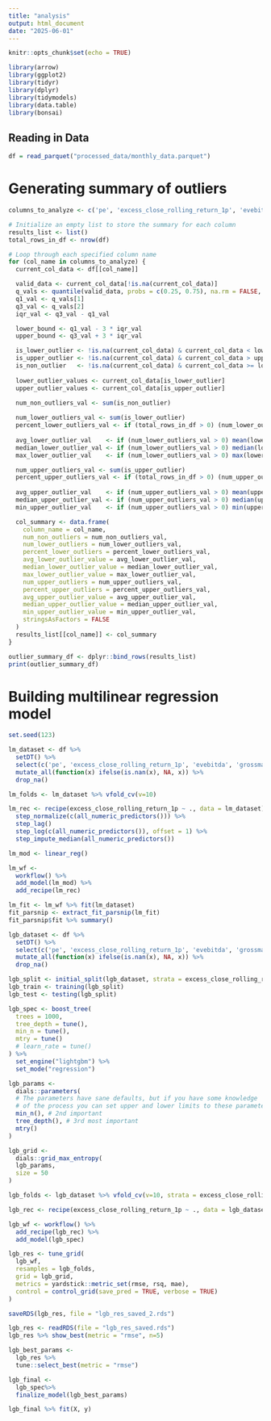```yaml
---
title: "analysis"
output: html_document
date: "2025-06-01"
---
```


```r
knitr::opts_chunk$set(echo = TRUE)
```

```r
library(arrow)
library(ggplot2)
library(tidyr)
library(dplyr)
library(tidymodels)
library(data.table)
library(bonsai)
```


## Reading in Data

```r
df = read_parquet("processed_data/monthly_data.parquet")
```

# Generating summary of outliers
```r
columns_to_analyze <- c('pe', 'excess_close_rolling_return_1p', 'evebitda', 'grossmargin', 'ebitdamargin', 'netmargin', 'currentratio')

# Initialize an empty list to store the summary for each column
results_list <- list()
total_rows_in_df <- nrow(df)

# Loop through each specified column name
for (col_name in columns_to_analyze) {
  current_col_data <- df[[col_name]]

  valid_data <- current_col_data[!is.na(current_col_data)]
  q_vals <- quantile(valid_data, probs = c(0.25, 0.75), na.rm = FALSE, type = 7)
  q1_val <- q_vals[1]
  q3_val <- q_vals[2]
  iqr_val <- q3_val - q1_val

  lower_bound <- q1_val - 3 * iqr_val
  upper_bound <- q3_val + 3 * iqr_val

  is_lower_outlier <- !is.na(current_col_data) & current_col_data < lower_bound
  is_upper_outlier <- !is.na(current_col_data) & current_col_data > upper_bound
  is_non_outlier   <- !is.na(current_col_data) & current_col_data >= lower_bound & current_col_data <= upper_bound
  
  lower_outlier_values <- current_col_data[is_lower_outlier]
  upper_outlier_values <- current_col_data[is_upper_outlier]

  num_non_outliers_val <- sum(is_non_outlier)
  
  num_lower_outliers_val <- sum(is_lower_outlier)
  percent_lower_outliers_val <- if (total_rows_in_df > 0) (num_lower_outliers_val / total_rows_in_df) else 0
  
  avg_lower_outlier_val    <- if (num_lower_outliers_val > 0) mean(lower_outlier_values) else NA_real_
  median_lower_outlier_val <- if (num_lower_outliers_val > 0) median(lower_outlier_values) else NA_real_
  max_lower_outlier_val    <- if (num_lower_outliers_val > 0) max(lower_outlier_values) else NA_real_ 

  num_upper_outliers_val <- sum(is_upper_outlier)
  percent_upper_outliers_val <- if (total_rows_in_df > 0) (num_upper_outliers_val / total_rows_in_df) else 0
  
  avg_upper_outlier_val    <- if (num_upper_outliers_val > 0) mean(upper_outlier_values) else NA_real_
  median_upper_outlier_val <- if (num_upper_outliers_val > 0) median(upper_outlier_values) else NA_real_
  min_upper_outlier_val    <- if (num_upper_outliers_val > 0) min(upper_outlier_values) else NA_real_

  col_summary <- data.frame(
    column_name = col_name,
    num_non_outliers = num_non_outliers_val,
    num_lower_outliers = num_lower_outliers_val,
    percent_lower_outliers = percent_lower_outliers_val,
    avg_lower_outlier_value = avg_lower_outlier_val,
    median_lower_outlier_value = median_lower_outlier_val,
    max_lower_outlier_value = max_lower_outlier_val,
    num_upper_outliers = num_upper_outliers_val,
    percent_upper_outliers = percent_upper_outliers_val,
    avg_upper_outlier_value = avg_upper_outlier_val,
    median_upper_outlier_value = median_upper_outlier_val,
    min_upper_outlier_value = min_upper_outlier_val,
    stringsAsFactors = FALSE
  )
  results_list[[col_name]] <- col_summary
}

outlier_summary_df <- dplyr::bind_rows(results_list)
print(outlier_summary_df)
```

# Building multilinear regression model 
```r
set.seed(123)

lm_dataset <- df %>%
  setDT() %>%
  select(c('pe', 'excess_close_rolling_return_1p', 'evebitda', 'grossmargin', 'ebitdamargin', 'netmargin', 'currentratio')) %>%
  mutate_all(function(x) ifelse(is.nan(x), NA, x)) %>%
  drop_na()

lm_folds <- lm_dataset %>% vfold_cv(v=10)

lm_rec <- recipe(excess_close_rolling_return_1p ~ ., data = lm_dataset) %>%
  step_normalize(c(all_numeric_predictors())) %>%
  step_lag()
  step_log(c(all_numeric_predictors()), offset = 1) %>%
  step_impute_median(all_numeric_predictors()) 

lm_mod <- linear_reg()

lm_wf <-
  workflow() %>%
  add_model(lm_mod) %>%
  add_recipe(lm_rec)

lm_fit <- lm_wf %>% fit(lm_dataset)
fit_parsnip <- extract_fit_parsnip(lm_fit)
fit_parsnip$fit %>% summary()
```


```r
lgb_dataset <- df %>%
  setDT() %>%
  select(c('pe', 'excess_close_rolling_return_1p', 'evebitda', 'grossmargin', 'ebitdamargin', 'netmargin', 'currentratio')) %>%
  mutate_all(function(x) ifelse(is.nan(x), NA, x)) %>%
  drop_na()

lgb_split <- initial_split(lgb_dataset, strata = excess_close_rolling_return_1p)
lgb_train <- training(lgb_split)
lgb_test <- testing(lgb_split)

lgb_spec <- boost_tree(
  trees = 1000,
  tree_depth = tune(),
  min_n = tune(),
  mtry = tune()
  # learn_rate = tune()
) %>%
  set_engine("lightgbm") %>%
  set_mode("regression")

lgb_params <-
  dials::parameters(
  # The parameters have sane defaults, but if you have some knowledge 
  # of the process you can set upper and lower limits to these parameters.
  min_n(), # 2nd important
  tree_depth(), # 3rd most important
  mtry()
)

lgb_grid <-
  dials::grid_max_entropy(
  lgb_params,
  size = 50
)

lgb_folds <- lgb_dataset %>% vfold_cv(v=10, strata = excess_close_rolling_return_1p)

lgb_rec <- recipe(excess_close_rolling_return_1p ~ ., data = lgb_dataset)

lgb_wf <- workflow() %>%
  add_recipe(lgb_rec) %>%
  add_model(lgb_spec)

lgb_res <- tune_grid(
  lgb_wf,
  resamples = lgb_folds,
  grid = lgb_grid,
  metrics = yardstick::metric_set(rmse, rsq, mae),
  control = control_grid(save_pred = TRUE, verbose = TRUE)
)

saveRDS(lgb_res, file = "lgb_res_saved_2.rds")
```

```r
lgb_res <- readRDS(file = "lgb_res_saved.rds")
lgb_res %>% show_best(metric = "rmse", n=5)
```

```r
lgb_best_params <-
  lgb_res %>%
  tune::select_best(metric = "rmse")
```

```r
lgb_final <-
  lgb_spec%>%
  finalize_model(lgb_best_params)
```

```r
lgb_final %>% fit(X, y)
```

